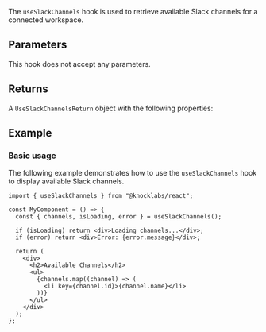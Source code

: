 The `useSlackChannels` hook is used to retrieve available Slack channels for a connected workspace.

## Parameters

This hook does not accept any parameters.

## Returns

A `UseSlackChannelsReturn` object with the following properties:

<Attributes>
  <Attribute
    name="channels"
    type="SlackChannel[]"
    description="Array of available Slack channels"
  />
  <Attribute
    name="isLoading"
    type="boolean"
    description="Whether channels are being loaded"
  />
  <Attribute
    name="error"
    type="Error | null"
    description="Error object if the request failed"
  />
</Attributes>

## Example

### Basic usage

The following example demonstrates how to use the `useSlackChannels` hook to display available Slack channels.

```tsx
import { useSlackChannels } from "@knocklabs/react";

const MyComponent = () => {
  const { channels, isLoading, error } = useSlackChannels();

  if (isLoading) return <div>Loading channels...</div>;
  if (error) return <div>Error: {error.message}</div>;

  return (
    <div>
      <h2>Available Channels</h2>
      <ul>
        {channels.map((channel) => (
          <li key={channel.id}>{channel.name}</li>
        ))}
      </ul>
    </div>
  );
};
```
